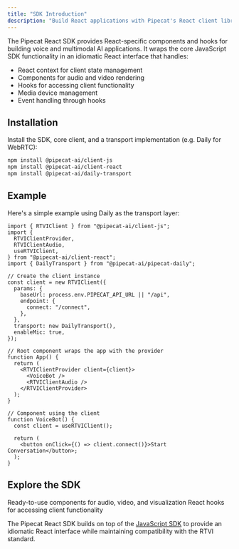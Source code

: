 ```yaml
---
title: "SDK Introduction"
description: "Build React applications with Pipecat's React client library"
---
```


The Pipecat React SDK provides React-specific components and hooks for building voice and multimodal AI applications. It wraps the core JavaScript SDK functionality in an idiomatic React interface that handles:

- React context for client state management
- Components for audio and video rendering
- Hooks for accessing client functionality
- Media device management
- Event handling through hooks

## Installation

Install the SDK, core client, and a transport implementation (e.g. Daily for WebRTC):

```bash
npm install @pipecat-ai/client-js
npm install @pipecat-ai/client-react
npm install @pipecat-ai/daily-transport
```

## Example

Here's a simple example using Daily as the transport layer:

```tsx
import { RTVIClient } from "@pipecat-ai/client-js";
import {
  RTVIClientProvider,
  RTVIClientAudio,
  useRTVIClient,
} from "@pipecat-ai/client-react";
import { DailyTransport } from "@pipecat-ai/pipecat-daily";

// Create the client instance
const client = new RTVIClient({
  params: {
    baseUrl: process.env.PIPECAT_API_URL || "/api",
    endpoint: {
      connect: "/connect",
    },
  },
  transport: new DailyTransport(),
  enableMic: true,
});

// Root component wraps the app with the provider
function App() {
  return (
    <RTVIClientProvider client={client}>
      <VoiceBot />
      <RTVIClientAudio />
    </RTVIClientProvider>
  );
}

// Component using the client
function VoiceBot() {
  const client = useRTVIClient();

  return (
    <button onClick={() => client.connect()}>Start Conversation</button>;
  );
}
```

## Explore the SDK

<CardGroup cols={2}>
  <Card
    title="Components"
    icon="puzzle-piece"
    href="/client/reference/react/components"
  >
    Ready-to-use components for audio, video, and visualization
  </Card>
  <Card title="Hooks" icon="code" href="/client/reference/react/hooks">
    React hooks for accessing client functionality
  </Card>
</CardGroup>

The Pipecat React SDK builds on top of the [JavaScript SDK](/client/reference/js/introduction) to provide an idiomatic React interface while maintaining compatibility with the RTVI standard.
